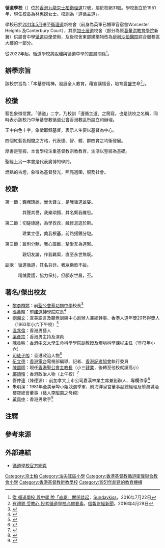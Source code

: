 {{Expand|time=2018-06-23T09:14:37+00:00}}
{{Infobox school
| name = 循道學校<br/>{{lang|en|Methodist School}}
| image = Methodist School (full view and sky blue version).jpg
| established = 1951年<ref>[http://www.christianweekly.net/2014/ta2022186.htm 循道憶舊，以愛留痕 — 循道衞理會在港辦的第一所學校]，[[基督教週報|基督教週報]] 第2期，2014年3月16日</ref>
| type = 津貼小學（全日制）
| motto = 遵循主道
| religion = [[基督教|基督教]][[循道宗|循道宗]]
| school_sponsoring_body = [[香港基督教循道衛理聯合教會|香港基督教循道衛理聯合教會]]
| superintendent = 陳崇一醫生
| principal = 林惠嫦女士
| vice_principal = 陳志成先生
| free_label = 主要教學語言
| free_text = 中文
| address = {{HKG}}[[九龍|九龍]][[京士柏|京士柏]][[衛理道|衛理道]]12號
| district = [[油尖旺|油尖旺]]
| website = {{url|http://www.kmsch.edu.hk}}
| telephone = {{tel|852|2384 5970}}<br/>{{tel|852|3976 2200}}
| fax = {{tel|852|2771 1422}}<br/>{{tel|852|3976 2299}}
| lastupdate = 2020-11-15
}}

'''循道學校'''（{{lang-en|Methodist School}}）位於[[香港|香港]][[九龍|九龍]][[京士柏|京士柏]][[衛理道|衛理道]]12號，屬於校網31號。學校創立於1951年，現任[[校長|校長]]為[[林惠嫦|林惠嫦]]女士。校訓為「遵循主道」。

學校已於[[2011年5月|2011年5月]]遷至[[衛理道|衛理道]]新校舍（前身為英軍已婚軍官宿舍Worcester Heights 及Canterbury Court），其原[[加士居道|加士居道]]校舍（部分為原[[葛量洪教育學院|葛量洪教育學院]]新翼）供屬會中學[[循道中學|循道中學]]使用，及後校舍東部建築物改為[[伊利沙伯醫院|伊利沙伯醫院]]綜合服務區大樓的一部分。

從2022年起，循道學校將脫離與循道中學的直屬關係<ref>[https://www.sundaykiss.com/education/%E5%BE%9E-%E5%BE%AA%E9%81%93%E5%AD%B8%E6%A0%A1-%E8%88%87%E4%B8%AD%E5%AD%B8-%E8%84%AB%E3%80%8C%E7%9B%B4%E5%B1%AC%E3%80%8D%E9%97%9C%E4%BF%82%E8%AB%87%E8%B5%B7/ 從 循道學校 與中學 脫「直屬」關係談起]，[[Sundaykiss|Sundaykiss]]，2016年7月22日</ref>。

==辦學宗旨==
該校宗旨為：「本基督精神，發展全人教育，藉宣講福音，培育豐盛生命<ref>[http://www1.hkej.com/features/article?q=%23%E5%B9%BC%E5%B0%8F%E5%AD%B8%E5%BA%9C%23&suid=1851222648 有禮貌 受教心 投考循道學校必備要素]，[[信報財經新聞|信報財經新聞]]，2016年4月28日</ref>」。

==校徽==
藍色象徵信實。「循道」二字，乃校訓「遵循主道」之簡寫，也是該校之名稱，同時表示該校乃中華基督教循道公會香港教區所設立和辦理。

正中白色十字，象徵耶穌基督，表示人生要以基督為中心。 

四個紅藍色相間之方格，代表德、智、體、群四育之均衡發展。

厚書是聖經，本會學校注重基督教宗教教育，生活以聖經為基礎。

聖經上另一本書是代表廣博的學問。

燃點的古燈，象徵為基督發光，照亮週圍，服務社會。

==校歌==
{{wikisource|循道衛理校歌}}
第一節：巍峨瑰麗，黌舍聳立，是我循道雄姿。

　　　　其聲其譽，我樂頌揚，其名繫我維思。


第二節：切磋琢磨，為學孜孜，藏修息遊於斯。

　　　　建業立德，奠我根基，前路揚鑣分馳。


第三節：雖則分馳，我心靡離，摯愛互為連繫。

　　　　親切友誼，作我羈縻，直至永世無既。


副歌：循道循道，其名芬菲。我眾樂歌不疲。

　　　精誠愛護，協力保持。但願永世昌，丕。

==著名/傑出校友==
*[[黎李群娣|黎李群娣]]：前[[聖公會蔡功譜中學|聖公會蔡功譜中學]]校長<ref>{{cite web |url=https://www.tkp.edu.hk/newsletter/2009/05/%e6%a0%a1%e9%95%b7%e8%a8%aa%e5%95%8f/ |title=校長訪問 |last= |first= |date=2009-5 |website= |publisher=聖公會蔡功譜中學 |access-date=2019-07-31|quote=}}</ref>
*[[張慕皚|張慕皚]]：前[[建道神學院|建道神學院]]院長<ref>{{cite web |url=https://www.baptist.org.hk/flipbook/newsletter201802/files/basic-html/page26.html |title=九龍城浸信會 雙月刊 |last= |first= |date=2018-2 |website= |publisher=九龍城浸信會 |access-date=2019-10-30 |quote= |archive-date=2020-11-02 |archive-url=https://web.archive.org/web/20201102163738/https://www.baptist.org.hk/flipbook/newsletter201802/files/basic-html/page26.html |dead-url=no }}</ref>
*[[劉湘文|劉湘文]]：宣美語言及聽覺訓練中心創辦人兼總幹事、香港人道年獎2015得獎人（1963年小六下午校）<ref>{{cite news |title=循道小學幼稚圖 昨舉行畢業典禮 |url=https://mmis.hkpl.gov.hk/coverpage/-/coverpage/view?_coverpage_WAR_mmisportalportlet_hsf=%E7%95%A2%E6%A5%AD%E5%85%B8%E7%A6%AE&p_r_p_-1078056564_c=QF757YsWv5%2Fzbm%2FRXFCJh%2FsouyQsiRfE&_coverpage_WAR_mmisportalportlet_o=636&_coverpage_WAR_mmisportalportlet_actual_q=%28%20verbatim_dc.collection%3A%28%22Old%5C%20HK%5C%20Newspapers%22%29%20%29%20AND+%28%20%28%20allTermsMandatory%3A%28true%29%20OR+all_dc.title%3A%28%E7%95%A2%E6%A5%AD%E5%85%B8%E7%A6%AE%29%20OR+all_dc.creator%3A%28%E7%95%A2%E6%A5%AD%E5%85%B8%E7%A6%AE%29%20OR+all_dc.contributor%3A%28%E7%95%A2%E6%A5%AD%E5%85%B8%E7%A6%AE%29%20OR+all_dc.subject%3A%28%E7%95%A2%E6%A5%AD%E5%85%B8%E7%A6%AE%29%20OR+fulltext%3A%28%E7%95%A2%E6%A5%AD%E5%85%B8%E7%A6%AE%29%20OR+all_dc.description%3A%28%E7%95%A2%E6%A5%AD%E5%85%B8%E7%A6%AE%29%20%29%20%29&_coverpage_WAR_mmisportalportlet_sort_field=dc.publicationdate_bsort&_coverpage_WAR_mmisportalportlet_sort_order=desc&_coverpage_WAR_mmisportalportlet_filter=dc.publicationdate_dt%3A%5B1960-01-01T00%3A00%3A00Z+TO+1969-12-31T15%3A59%3A59Z%5D |page=10 |language= |publisher=香港工商日報 | date=1963-07-20 |accessdate=2022-04-06 |quote= }}</ref>{{noteTag|資料出自1994年由明報校園記者所著的《名人說母校》（明報出版社出版）第58頁。}}
*[[溫兆倫|溫兆倫]]：香港男藝人
*[[梁彥宗|梁彥宗]]：香港男主持及演員
*[[陳竟明|陳竟明]]：[[香港中文大學|香港中文大學]]生命科學學院副教授及環境科學課程主任（1972年小六）
*[[司徒子朗|司徒子朗]]：香港政治人物<ref>{{cite web |url=https://www.kmsch.edu.hk/html/awards_achievement_music.php |title=學生表現及成就 |last= |first= |date= |website= |publisher=循道學校 |access-date=2021-01-23 |quote= |archive-date=2021-01-29 |archive-url=https://web.archive.org/web/20210129215450/https://www.kmsch.edu.hk/html/awards_achievement_music.php |dead-url=no }}</ref>
*[[伍立德|伍立德]]：[[香港電台|香港電台]]電視部編導、記者、[[香港記者協會|香港記者協會]]執行委員
*[[陳謳明|陳謳明]]：現任[[香港聖公會|香港聖公會]][[香港大主教|主教長]]（小三[[肄業|肄業]]，後轉至他校就讀高小）
*[[鄺頌晴|鄺頌晴]]：香港政治人物（上午校）<ref>{{cite web |url=https://www.lcsd.gov.hk/CE/Museum/Space/archive/Programs/Activities/Sundial2007/sundial2007_result_c.htm |title=比賽結果 |date=2008 |website= |publisher=康樂及文化事務署 |access-date=2021-04-15 |quote= |archive-date=2021-04-15 |archive-url=https://web.archive.org/web/20210415124217/https://www.lcsd.gov.hk/CE/Museum/Space/archive/Programs/Activities/Sundial2007/sundial2007_result_c.htm |dead-url=no }}</ref>
*管仲連（陳德源）：前加拿大上市公司嘉漢林業主席兼創辦人、專欄作家<ref>{{cite book |author1=文灼非 |title=同學@香港 |year=2008 |publisher=商務印書館 |page=130 |quote= |url=}}</ref>
*朱明潔：1981年全美華埠小姐競選季軍、前海洋皇宮董事副總經理及前海城酒樓夜總會董事（藝人[[李昭南|李昭南]]之母親）{{noteTag|name=香港人名錄|資料出自1994年由盧子健和何安達所著的《香港人名錄》（天地圖書出版）第56頁。}}
*[[黃貫中|黃貫中]]：香港男歌手<ref>{{cite web |url=https://archive.ph/hmNwY |title=Beyond 真的見証演唱會《心內心外》1988年自傳（隨碟附送小冊子版本）|website= |language= |publisher=Kinn's |date=1999 |access-date=2022-06-04 |quote=}}</ref>

==注釋==
{{noteFoot}}

==參考來源==
{{reflist}}

==外部連結==
*[https://www.kmsch.edu.hk/html/ 循道學校官方網頁]
{{香港基督教循道衛理聯合教會學校}}
[[Category:京士柏|Category:京士柏]]
[[Category:油尖旺區小學|Category:油尖旺區小學]]
[[Category:香港基督教循道衛理聯合教會小學|Category:香港基督教循道衛理聯合教會小學]]
[[Category:香港基督教新教學校|Category:香港基督教新教學校]]
[[Category:1951年創建的教育機構|Category:1951年創建的教育機構]]